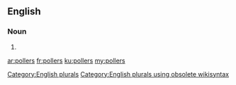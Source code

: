 ==English==

===Noun===
{{head|en}}

# {{plural of|poller}}

[[Category:English plurals]][[Category:English plurals using obsolete wikisyntax]]

[[ar:pollers]]
[[fr:pollers]]
[[ku:pollers]]
[[my:pollers]]